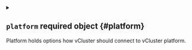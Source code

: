 


<details className="config-field" data-expandable="true">
<summary>

## `platform` <span className="config-field-required" data-required="false">required</span> <span className="config-field-type">object</span> <span className="config-field-default"></span> <span className="config-field-enum"></span> {#platform}

Platform holds options how vCluster should connect to vCluster platform.

</summary>




<details className="config-field" data-expandable="true">
<summary>

### `apiKey` <span className="config-field-required" data-required="false">required</span> <span className="config-field-type">object</span> <span className="config-field-default"></span> <span className="config-field-enum"></span> {#platform-apiKey}

APIKey defines how vCluster can find the api key used for the platform.

</summary>




<details className="config-field" data-expandable="false" open>
<summary>

#### `value` <span className="config-field-required" data-required="false">required</span> <span className="config-field-type">string</span> <span className="config-field-default"></span> <span className="config-field-enum"></span> {#platform-apiKey-value}

Value specifies the api key as a regular text value.

</summary>



</details>



<details className="config-field" data-expandable="true">
<summary>

#### `secretRef` <span className="config-field-required" data-required="false">required</span> <span className="config-field-type">object</span> <span className="config-field-default"></span> <span className="config-field-enum"></span> {#platform-apiKey-secretRef}

SecretRef defines where to find the platform api key. By default vCluster will search in the following locations in this precedence:
* platform.apiKey.value
* environment variable called LICENSE
* secret specified under platform.secret.name
* secret called "vcluster-platform-api-key" in the vCluster namespace

</summary>




<details className="config-field" data-expandable="false" open>
<summary>

##### `name` <span className="config-field-required" data-required="false">required</span> <span className="config-field-type">string</span> <span className="config-field-default"></span> <span className="config-field-enum"></span> {#platform-apiKey-secretRef-name}

Name is the name of the secret where the platform api key is stored. This defaults to vcluster-platform-api-key if undefined.

</summary>



</details>



<details className="config-field" data-expandable="false" open>
<summary>

##### `namespace` <span className="config-field-required" data-required="false">required</span> <span className="config-field-type">string</span> <span className="config-field-default"></span> <span className="config-field-enum"></span> {#platform-apiKey-secretRef-namespace}

Namespace defines the namespace where the api key secret should be retrieved from. If this is not equal to the namespace
where the vCluster is deployed, you need to make sure vCluster has access to this other namespace.

</summary>



</details>


</details>


</details>



<details className="config-field" data-expandable="false" open>
<summary>

### `name` <span className="config-field-required" data-required="false">required</span> <span className="config-field-type">string</span> <span className="config-field-default"></span> <span className="config-field-enum"></span> {#platform-name}

Name is the name of the vCluster instance in the vCluster platform

</summary>



</details>



<details className="config-field" data-expandable="true">
<summary>

### `owner` <span className="config-field-required" data-required="false">required</span> <span className="config-field-type">object</span> <span className="config-field-default"></span> <span className="config-field-enum"></span> {#platform-owner}

Owner is the desired owner of the vCluster within the vCluster platform. If empty will take the current user.

</summary>




<details className="config-field" data-expandable="false" open>
<summary>

#### `user` <span className="config-field-required" data-required="false">required</span> <span className="config-field-type">string</span> <span className="config-field-default"></span> <span className="config-field-enum"></span> {#platform-owner-user}

User is the user id within the platform. This is mutually exclusive with team.

</summary>



</details>



<details className="config-field" data-expandable="false" open>
<summary>

#### `team` <span className="config-field-required" data-required="false">required</span> <span className="config-field-type">string</span> <span className="config-field-default"></span> <span className="config-field-enum"></span> {#platform-owner-team}

Team is the team id within the platform. This is mutually exclusive with user.

</summary>



</details>


</details>



<details className="config-field" data-expandable="false" open>
<summary>

### `project` <span className="config-field-required" data-required="false">required</span> <span className="config-field-type">string</span> <span className="config-field-default"></span> <span className="config-field-enum"></span> {#platform-project}

Project is the project within the platform where the vCluster should connect to.

</summary>



</details>


</details>
